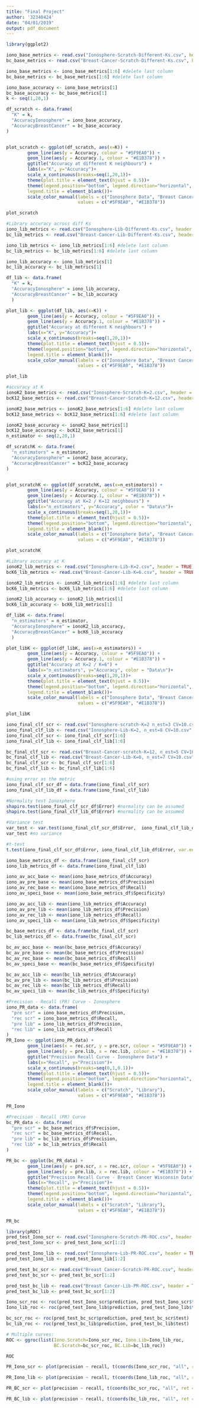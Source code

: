 ```yaml
---
title: "Final Project"
author: '32340424'
date: "04/01/2019"
output: pdf_document
---
```

```r
library(ggplot2)
```

```r
iono_base_metrics <- read.csv("Ionosphere-Scratch-Different-Ks.csv", header = TRUE)
bc_base_metrics <- read.csv("Breast-Cancer-Scratch-Different-Ks.csv", header = TRUE)

iono_base_metrics <- iono_base_metrics[1:6] #delete last column
bc_base_metrics <- bc_base_metrics[1:6] #delete last column

iono_base_accuracy <- iono_base_metrics[1]
bc_base_accuracy <- bc_base_metrics[1]
k <- seq(1,20,1)

df_scratch <- data.frame(
  "K" = k,
  "AccuracyIonosphere" = iono_base_accuracy,
  "AccuracyBreastCancer" = bc_base_accuracy
)


plot_scratch <- ggplot(df_scratch, aes(x=K)) +
        geom_line(aes(y = Accuracy, colour = "#5F9EA0")) +
        geom_line(aes(y = Accuracy.1, colour = "#E1B378")) +
        ggtitle("Accuracy at different K neighbours") +
        labs(x="K", y="Accuracy")+
        scale_x_continuous(breaks=seq(1,20,1))+
        theme(plot.title = element_text(hjust = 0.5))+
        theme(legend.position="bottom", legend.direction="horizontal",
        legend.title = element_blank())+
        scale_color_manual(labels = c("Ionosphere Data", "Breast Cancer Data"), 
                           values = c("#5F9EA0", "#E1B378"))

plot_scratch

```

```r
#Library accuracy across diff Ks
iono_lib_metrics <- read.csv("Ionosphere-Lib-Different-Ks.csv", header = TRUE)
bc_lib_metrics <- read.csv("Breast-Cancer-Lib-Different-Ks.csv", header = TRUE)

iono_lib_metrics <- iono_lib_metrics[1:6] #delete last column
bc_lib_metrics <- bc_lib_metrics[1:6] #delete last column

iono_lib_accuracy <- iono_lib_metrics[1]
bc_lib_accuracy <- bc_lib_metrics[1]

df_lib <- data.frame(
  "K" = k,
  "AccuracyIonosphere" = iono_lib_accuracy,
  "AccuracyBreastCancer" = bc_lib_accuracy
  )

plot_lib <- ggplot(df_lib, aes(x=K)) +
        geom_line(aes(y = Accuracy, colour = "#5F9EA0")) +
        geom_line(aes(y = Accuracy.1, colour = "#E1B378")) +
        ggtitle("Accuracy at different K neighbours") +
        labs(x="K", y="Accuracy")+
        scale_x_continuous(breaks=seq(1,20,1))+
        theme(plot.title = element_text(hjust = 0.5))+
        theme(legend.position="bottom", legend.direction="horizontal",
        legend.title = element_blank())+
        scale_color_manual(labels = c("Ionosphere Data", "Breast Cancer Data"), 
                           values = c("#5F9EA0", "#E1B378"))

plot_lib

```


```r
#accuracy at K
ionoK2_base_metrics <- read.csv("Ionosphere-Scratch-K=2.csv", header = TRUE)
bcK12_base_metrics <- read.csv("Breast-Cancer-Scratch-K=12.csv", header = TRUE)

ionoK2_base_metrics <- ionoK2_base_metrics[1:6] #delete last column
bcK12_base_metrics <- bcK12_base_metrics[1:6] #delete last column

ionoK2_base_accuracy <- ionoK2_base_metrics[1]
bcK12_base_accuracy <- bcK12_base_metrics[1]
n_estimator <- seq(2,20,1)

df_scratchK <- data.frame(
  "n_estimators" = n_estimator,
  "AccuracyIonosphere" = ionoK2_base_accuracy,
  "AccuracyBreastCancer" = bcK12_base_accuracy
)


plot_scratchK <- ggplot(df_scratchK, aes(x=n_estimators)) +
        geom_line(aes(y = Accuracy, colour = "#5F9EA0")) +
        geom_line(aes(y = Accuracy.1, colour = "#E1B378")) +
        ggtitle("Accuracy at K=2 / K=12 neighbours") +
        labs(x="n_estimators", y="Accuracy", color = "Data\n")+
        scale_x_continuous(breaks=seq(1,20,1))+
        theme(plot.title = element_text(hjust = 0.5))+
        theme(legend.position="bottom", legend.direction="horizontal",
        legend.title = element_blank())+
        scale_color_manual(labels = c("Ionosphere Data", "Breast Cancer Data"), 
                           values = c("#5F9EA0", "#E1B378"))

plot_scratchK
```

```r
#Library accuracy at K
ionoK2_lib_metrics <- read.csv("Ionosphere-Lib-K=2.csv", header = TRUE)
bcK6_lib_metrics <- read.csv("Breast-Cancer-Lib-K=6.csv", header = TRUE)

ionoK2_lib_metrics <- ionoK2_lib_metrics[1:6] #delete last column
bcK6_lib_metrics <- bcK6_lib_metrics[1:6] #delete last column

ionoK2_lib_accuracy <- ionoK2_lib_metrics[1]
bcK6_lib_accuracy <- bcK6_lib_metrics[1]

df_libK <- data.frame(
  "n_estimators" = n_estimator,
  "AccuracyIonosphere" = ionoK2_lib_accuracy,
  "AccuracyBreastCancer" = bcK6_lib_accuracy
  )

plot_libK <- ggplot(df_libK, aes(x=n_estimators)) +
        geom_line(aes(y = Accuracy, colour = "#5F9EA0")) +
        geom_line(aes(y = Accuracy.1, colour = "#E1B378")) +
        ggtitle("Accuracy at K=2 / K=6") +
        labs(x="n_estimators", y="Accuracy", color = "Data\n")+
        scale_x_continuous(breaks=seq(1,20,1))+
        theme(plot.title = element_text(hjust = 0.5))+
        theme(legend.position="bottom", legend.direction="horizontal",
        legend.title = element_blank())+
        scale_color_manual(labels = c("Ionosphere Data", "Breast Cancer Data"), 
                           values = c("#5F9EA0", "#E1B378"))

plot_libK
```

```r
iono_final_clf_scr <- read.csv("Ionosphere-scratch-K=2 n_est=3 CV=10.csv", header = TRUE)
iono_final_clf_lib <- read.csv("Ionosphere-Lib-K=2, n_est=8 CV=10.csv", header = TRUE)
iono_final_clf_scr <- iono_final_clf_scr[1:6]
iono_final_clf_lib <- iono_final_clf_lib[1:6]

bc_final_clf_scr <- read.csv("Breast-Cancer-scratch-K=12, n_est=5 CV=10.csv", header = TRUE)
bc_final_clf_lib <- read.csv("Breast-Cancer-Lib-K=6, n_est=7 CV=10.csv", header = TRUE)
bc_final_clf_scr <- bc_final_clf_scr[1:6]
bc_final_clf_lib <- bc_final_clf_lib[1:6]

#using error as the metric
iono_final_clf_scr_df = data.frame(iono_final_clf_scr)
iono_final_clf_lib_df = data.frame(iono_final_clf_lib)

#Normality test Ionosphere
shapiro.test(iono_final_clf_scr_df$Error) #normality can be assumed
shapiro.test(iono_final_clf_lib_df$Error) #normality can be assumed

#Variance test 
var_test <- var.test(iono_final_clf_scr_df$Error,  iono_final_clf_lib_df$Error)
var_test #no variance

#t-test
t.test(iono_final_clf_scr_df$Error, iono_final_clf_lib_df$Error, var.equal = TRUE )
```


```r
iono_base_metrics_df <- data.frame(iono_final_clf_scr)
iono_lib_metrics_df <- data.frame(iono_final_clf_lib)

iono_av_acc_base <- mean(iono_base_metrics_df$Accuracy)
iono_av_pre_base <- mean(iono_base_metrics_df$Precision)
iono_av_rec_base <- mean(iono_base_metrics_df$Recall)
iono_av_speci_base <- mean(iono_base_metrics_df$Specificity)

iono_av_acc_lib <- mean(iono_lib_metrics_df$Accuracy)
iono_av_pre_lib <- mean(iono_lib_metrics_df$Precision)
iono_av_rec_lib <- mean(iono_lib_metrics_df$Recall)
iono_av_speci_lib <- mean(iono_lib_metrics_df$Specificity)

bc_base_metrics_df <- data.frame(bc_final_clf_scr)
bc_lib_metrics_df <- data.frame(bc_final_clf_scr)

bc_av_acc_base <- mean(bc_base_metrics_df$Accuracy)
bc_av_pre_base <- mean(bc_base_metrics_df$Precision)
bc_av_rec_base <- mean(bc_base_metrics_df$Recall)
bc_av_speci_base <- mean(bc_base_metrics_df$Specificity)

bc_av_acc_lib <- mean(bc_lib_metrics_df$Accuracy)
bc_av_pre_lib <- mean(bc_lib_metrics_df$Precision)
bc_av_rec_lib <- mean(bc_lib_metrics_df$Recall)
bc_av_speci_lib <- mean(bc_lib_metrics_df$Specificity)
```

```r
#Precision - Recall (PR) Curve - Ionosphere 
iono_PR_data <- data.frame(
  "pre scr" = iono_base_metrics_df$Precision,
  "rec scr" = iono_base_metrics_df$Recall,
  "pre lib" = iono_lib_metrics_df$Precision,
  "rec lib" = iono_lib_metrics_df$Recall
)
PR_Iono <- ggplot(iono_PR_data) +
        geom_line(aes(x = rec.scr, y = pre.scr, colour = "#5F9EA0")) +
        geom_line(aes(y = pre.lib, x = rec.lib, colour = "#E1B378")) +
        ggtitle("Precision Recall Curve - Ionosphere Data") +
        labs(x="Recall", y="Precision")+
        scale_x_continuous(breaks=seq(0,1,0.1))+
        theme(plot.title = element_text(hjust = 0.5))+
        theme(legend.position="bottom", legend.direction="horizontal",
        legend.title = element_blank())+
        scale_color_manual(labels = c("Scratch", "Library"), 
                           values = c("#5F9EA0", "#E1B378"))

PR_Iono
```

```r
#Precision - Recall (PR) Curve
bc_PR_data <- data.frame(
  "pre scr" = bc_base_metrics_df$Precision,
  "rec scr" = bc_base_metrics_df$Recall,
  "pre lib" = bc_lib_metrics_df$Precision,
  "rec lib" = bc_lib_metrics_df$Recall
)

PR_bc <- ggplot(bc_PR_data) +
        geom_line(aes(y = pre.scr, x = rec.scr, colour = "#5F9EA0")) +
        geom_line(aes(y = pre.lib, x = rec.lib, colour = "#E1B378")) +
        ggtitle("Precision Recall Curve - Breast Cancer Wisconsin Data") +
        labs(x="Recall", y="Precision")+
        theme(plot.title = element_text(hjust = 0.5))+
        theme(legend.position="bottom", legend.direction="horizontal",
        legend.title = element_blank())+
        scale_color_manual(labels = c("Scratch", "Library"), 
                           values = c("#5F9EA0", "#E1B378"))

PR_bc 
```

```r
library(pROC)
pred_test_Iono_scr <- read.csv("Ionosphere-Scratch-PR-ROC.csv", header = TRUE)
pred_test_Iono_scr <- pred_test_Iono_scr[1:2]

pred_test_Iono_lib <- read.csv("Ionosphere-Lib-PR-ROC.csv", header = TRUE)
pred_test_Iono_lib <- pred_test_Iono_lib[1:2]

pred_test_bc_scr <- read.csv("Breast Cancer-Scratch-PR-ROC.csv", header = TRUE)
pred_test_bc_scr <- pred_test_bc_scr[1:2]

pred_test_bc_lib <- read.csv("Breast Cancer-Lib-PR-ROC.csv", header = TRUE)
pred_test_bc_lib <- pred_test_bc_scr[1:2]

Iono_scr_roc <- roc(pred_test_Iono_scr$prediction, pred_test_Iono_scr$test)
Iono_lib_roc <- roc(pred_test_Iono_lib$prediction, pred_test_Iono_lib$test)

bc_scr_roc <- roc(pred_test_bc_scr$prediction, pred_test_bc_scr$test)
bc_lib_roc <- roc(pred_test_bc_lib$prediction, pred_test_bc_lib$test)

# Multiple curves:
ROC <- ggroc(list(Iono.Scratch=Iono_scr_roc, Iono.Lib=Iono_lib_roc, 
                  BC.Scratch=bc_scr_roc, BC.Lib=bc_lib_roc))

ROC
```

```r
PR_Iono_scr <- plot(precision ~ recall, t(coords(Iono_scr_roc, "all", ret = c("recall", "precision"))), type="l", main = "PR plot of classifier from scratch - Ionosphere dataset")

PR_Iono_lib <- plot(precision ~ recall, t(coords(Iono_lib_roc, "all", ret = c("recall", "precision"))), type="l", main = "PR plot of library implemented classifier  - Ionosphere dataset")

PR_BC_scr <- plot(precision ~ recall, t(coords(bc_scr_roc, "all", ret = c("recall", "precision"))), type="l", main = "PR plot of classifier from scratch - BC dataset")

PR_BC_lib <- plot(precision ~ recall, t(coords(bc_lib_roc, "all", ret = c("recall", "precision"))), type="l", main = "PR plot of library implemented classifier - BC dataset")
```

